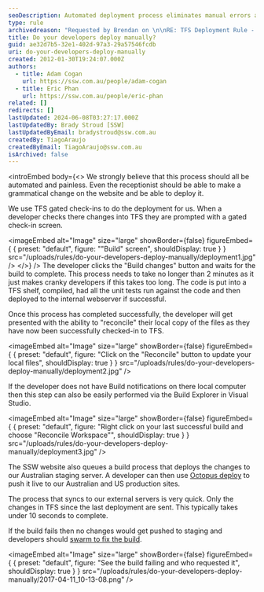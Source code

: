 ```yaml
---
seoDescription: Automated deployment process eliminates manual errors and ensures quick updates to internal webserver, Australian staging server, and US production sites.
type: rule
archivedreason: "Requested by Brendan on \n\nRE: TFS Deployment Rule - Does anyone follow this rule"
title: Do your developers deploy manually?
guid: ae32d7b5-32e1-402d-97a3-29a57546fcdb
uri: do-your-developers-deploy-manually
created: 2012-01-30T19:24:07.000Z
authors:
  - title: Adam Cogan
    url: https://ssw.com.au/people/adam-cogan
  - title: Eric Phan
    url: https://ssw.com.au/people/eric-phan
related: []
redirects: []
lastUpdated: 2024-06-08T03:27:17.000Z
lastUpdatedBy: Brady Stroud [SSW]
lastUpdatedByEmail: bradystroud@ssw.com.au
createdBy: TiagoAraujo
createdByEmail: TiagoAraujo@ssw.com.au
isArchived: false
---
```


<introEmbed
  body={<>
We strongly believe that this process should all be automated and painless. Even the receptionist should be able to make a grammatical change on the website and be able to deploy it.

We use TFS gated check-ins to do the deployment for us. When a developer checks there changes into TFS they are prompted with a gated check-in screen.

<imageEmbed
  alt="Image"
  size="large"
  showBorder={false}
  figureEmbed={ {
    preset: "default",
    figure: "\"Build\" screen",
    shouldDisplay: true
  } }
  src="/uploads/rules/do-your-developers-deploy-manually/deployment1.jpg"
/>
  </>}
/>
The developer clicks the "Build changes" button and waits for the build to complete. This process needs to take no longer than 2 minutes as it just makes cranky developers if this takes too long.
The code is put into a TFS shelf, compiled, had all the unit tests run against the code and then deployed to the internal webserver if successful.

Once this process has completed successfully, the developer will get presented with the ability to "reconcile" their local copy of the files as they have now been successfully checked-in to TFS.

<imageEmbed
  alt="Image"
  size="large"
  showBorder={false}
  figureEmbed={ {
    preset: "default",
    figure: "Click on the \"Reconcile\" button to update your local files",
    shouldDisplay: true
  } }
  src="/uploads/rules/do-your-developers-deploy-manually/deployment2.jpg"
/>

If the developer does not have Build notifications on there local computer then this step can also be easily performed via the Build Explorer in Visual Studio.

<imageEmbed
  alt="Image"
  size="large"
  showBorder={false}
  figureEmbed={ {
    preset: "default",
    figure: "Right click on your last successful build and choose \"Reconcile Workspace\"",
    shouldDisplay: true
  } }
  src="/uploads/rules/do-your-developers-deploy-manually/deployment3.jpg"
/>

The SSW website also queues a build process that deploys the changes to our Australian staging server. A developer can then use [Octopus deploy](/rules-to-better-octopus-deploy) to push it live to our Australian and US production sites.

The process that syncs to our external servers is very quick. Only the changes in TFS since the last deployment are sent. This typically takes under 10 seconds to complete.

If the build fails then no changes would get pushed to staging and developers should [swarm to fix the build](/do-you-swarm-to-fix-the-build).


<imageEmbed
  alt="Image"
  size="large"
  showBorder={false}
  figureEmbed={ {
    preset: "default",
    figure: "See the build failing and who requested it",
    shouldDisplay: true
  } }
  src="/uploads/rules/do-your-developers-deploy-manually/2017-04-11_10-13-08.png"
/>
